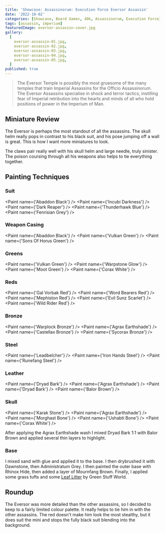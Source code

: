 ```yaml
---
title: 'Showcase: Assassinorum: Execution Force Eversor Assassin'
date: '2022-10-02'
categories: [Showcase, Board Games, 40k, Assassinorum, Execution Force]
tags: [assassin, imperium]
featuredImage: eversor-assassin-cover.jpg
gallery:
  [
    eversor-assassin-01.jpg,
    eversor-assassin-02.jpg,
    eversor-assassin-03.jpg,
    eversor-assassin-04.jpg,
    eversor-assassin-05.jpg,
  ]
published: true
---
```


> The Eversor Temple is possibly the most gruesome of the many temples that train Imperial Assassins for the Officio
> Assassinorum. The Eversor Assassins specialise in shock and terror tactics, instilling fear of Imperial retribution
> into the hearts and minds of all who hold positions of power in the Imperium of Man.

## Miniature Review

The Eversor is perhaps the most standout of all the assassins. The skull helm really pops in contrast to his black suit,
and his pose jumping off a wall is great. This is how I want more miniatures to look.

The claws pair really well with his skull helm and large needle, truly sinister. The poison coursing through all his
weapons also helps to tie everything together.

## Painting Techniques

### Suit
<Paint name={'Abaddon Black'} />
<Paint name={'Incubi Darkness'} />
<Paint name={'Dark Reaper'} />
<Paint name={'Thunderhawk Blue'} />
<Paint name={'Fenrisian Grey'} />

### Weapon Casing
<Paint name={'Abaddon Black'} />
<Paint name={'Vulkan Green'} />
<Paint name={'Sons Of Horus Green'} />

### Greens
<Paint name={'Vulkan Green'} />
<Paint name={'Warpstone Glow'} />
<Paint name={'Moot Green'} />
<Paint name={'Corax White'} />

### Reds
<Paint name={'Gal Vorbak Red'} />
<Paint name={'Word Bearers Red'} />
<Paint name={'Mephiston Red'} />
<Paint name={'Evil Sunz Scarlet'} />
<Paint name={'Wild Rider Red'} />

### Bronze
<Paint name={'Warplock Bronze'} />
<Paint name={'Agrax Earthshade'} />
<Paint name={'Castellax Bronze'} />
<Paint name={'Sycorax Bronze'} />

### Steel
<Paint name={'Leadbelcher'} />
<Paint name={'Iron Hands Steel'} />
<Paint name={'Runefang Steel'} />

### Leather
<Paint name={'Dryad Bark'} />
<Paint name={'Agrax Earthshade'} />
<Paint name={'Dryad Bark'} />
<Paint name={'Balor Brown'} />

### Skull
<Paint name={'Karak Stone'} />
<Paint name={'Agrax Earthshade'} />
<Paint name={'Morghast Bone'} />
<Paint name={'Ushabti Bone'} />
<Paint name={'Corax White'} />

After applying the Agrax Earthshade wash I mixed Dryad Bark 1:1 with Balor Brown and applied several thin layers to
highlight.

### Base

I mixed sand with glue and applied it to the base. I then drybrushed it with Dawnstone, then Administratum Grey.
I then painted the outer base with Rhinox Hide, then added a layer of Mournfang Brown.
Finally, I applied some grass tufts and some
[Leaf Litter](http://www.greenstuffworld.com/en/model-leaves/277-leaf-scatter-litter-natural-leaves.html)
by Green Stuff World.

## Roundup

The Eversor was more detailed than the other assassins, so I decided to keep to a fairly limited colour palette. It
really helps to tie him in with the other assassins. The red doesn't make him look the most stealthy, but it does
suit the mini and stops the fully black suit blending into the background.
